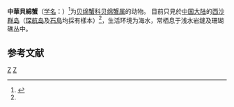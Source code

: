 {{Speciesbox
| genus = Dynomene
| species = sinense
| authority = [[陈惠莲|Chen]], 1979<ref name=westsand />
}}

'''中華貝綿蟹'''（[[学名|学名]]：{{lang|la|''Dynomene sinense''}}）<ref name=westsand>{{cite journal |volume=第17集 |journal=[[海洋科学集刊|海洋科学集刊]] (STUDIA MARINA SINICA) |date=1980-12 |url=http://decapoda.nhm.org/pdfs/32251/32251.pdf |title=西沙群島蟹類研究II |author=[[陈惠莲|陈惠莲]]（[[中國科學院海洋研究所|中國科學院海洋研究所]]） |language=zh-hans |pages=118-119 |access-date=2015-09-22 |archive-date=2015-09-26 |archive-url=https://web.archive.org/web/20150926081205/http://decapoda.nhm.org/pdfs/32251/32251.pdf |dead-url=no }}</ref>为[[贝绵蟹科|贝绵蟹科]][[贝绵蟹属|贝绵蟹属]]的动物。
目前只見於[[中国大陆|中国大陆]]的[[西沙群岛|西沙群岛]]（[[琛航岛|琛航岛]]及[[石島|石島]]均採有樣本）<ref name=westsand />，生活环境为海水，常栖息于浅水岩缝及珊瑚礁丛中。

== 参考文献 ==
{{reflist}}

{{taxonbar}}

[[Category:1979年描述的动物|Z]]
[[Category:貝綿蟹屬|Z]]